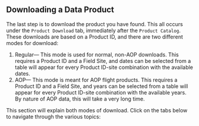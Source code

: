 ## Downloading a Data Product

The last step is to download the product you have found. This all occurs under the `Product Download` tab, immediately after the `Product Catalog`. These downloads are based on a Product ID, and there are two different modes for download:

1. Regular— This mode is used for normal, non-AOP downloads. This requires a Product ID and a Field Site, and dates can be selected from a table will appear for every Product ID-site combination with the available dates.
2. AOP— This mode is meant for AOP flight products. This requires a Product ID and a Field Site, and years can be selected from a table will appear for every Product ID-site combination with the available years. By nature of AOP data, this will take a very long time.

This section will explain both modes of download. Click on the tabs below to navigate through the various topics:
